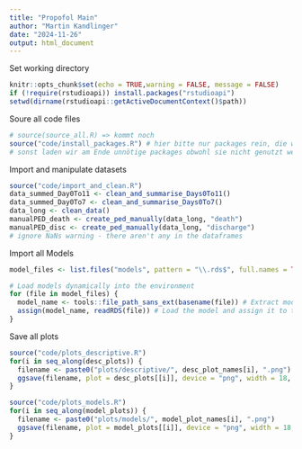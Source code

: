 ```yaml
---
title: "Propofol Main"
author: "Martin Kandlinger"
date: "2024-11-26"
output: html_document
---
```


Set working directory

```r
knitr::opts_chunk$set(echo = TRUE,warning = FALSE, message = FALSE)
if (!require(rstudioapi)) install.packages("rstudioapi")
setwd(dirname(rstudioapi::getActiveDocumentContext()$path))
```

Soure all code files

```r
# source(source_all.R) => kommt noch
source("code/install_packages.R") # hier bitte nur packages rein, die wir am Ende auch brauchen werden
# sonst laden wir am Ende unnötige packages obwohl sie nicht genutzt werden
```

Import and manipulate datasets

```r
source("code/import_and_clean.R")
data_summed_Day0To11 <- clean_and_summarise_Days0To11()
data_summed_Day0To7 <- clean_and_summarise_Days0To7()
data_long <- clean_data()
manualPED_death <- create_ped_manually(data_long, "death")
manualPED_disc <- create_ped_manually(data_long, "discharge")
# ignore NaNs warning - there aren't any in the dataframes
```

Import all Models

```r
model_files <- list.files("models", pattern = "\\.rds$", full.names = TRUE, recursive = TRUE)

# Load models dynamically into the environment
for (file in model_files) {
  model_name <- tools::file_path_sans_ext(basename(file)) # Extract model name
  assign(model_name, readRDS(file)) # Load the model and assign it to the environment
}
```

Save all plots

```r
source("code/plots_descriptive.R")
for(i in seq_along(desc_plots)) {
  filename <- paste0("plots/descriptive/", desc_plot_names[i], ".png")
  ggsave(filename, plot = desc_plots[[i]], device = "png", width = 18, height = 8.25)
}

source("code/plots_models.R")
for(i in seq_along(model_plots)) {
  filename <- paste0("plots/models/", model_plot_names[i], ".png")
  ggsave(filename, plot = model_plots[[i]], device = "png", width = 18, height = 8.25)
}
```
